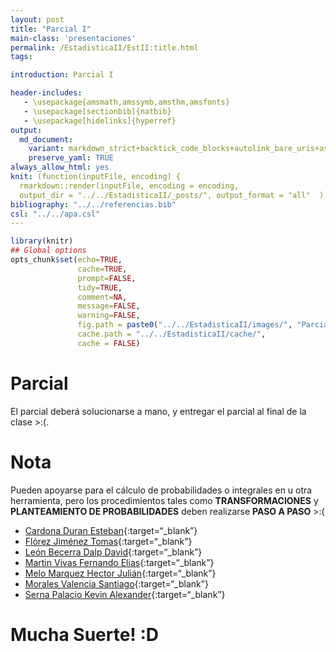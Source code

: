 ```yaml
---
layout: post
title: "Parcial I"
main-class: 'presentaciones'
permalink: /EstadisticaII/EstII:title.html
tags:

introduction: Parcial I

header-includes:
   - \usepackage{amsmath,amssymb,amsthm,amsfonts}
   - \usepackage[sectionbib]{natbib}
   - \usepackage[hidelinks]{hyperref}
output:
  md_document:
    variant: markdown_strict+backtick_code_blocks+autolink_bare_uris+ascii_identifiers+tex_math_single_backslash
    preserve_yaml: TRUE
always_allow_html: yes   
knit: (function(inputFile, encoding) {
  rmarkdown::render(inputFile, encoding = encoding,
  output_dir = "../../EstadisticaII/_posts/", output_format = "all"  ) })
bibliography: "../../referencias.bib"
csl: "../../apa.csl"
---
```


```r
library(knitr)
## Global options
opts_chunk$set(echo=TRUE,
               cache=TRUE,
               prompt=FALSE,
               tidy=TRUE,
               comment=NA,
               message=FALSE,
               warning=FALSE,
               fig.path = paste0("../../EstadisticaII/images/", "ParcialI"),
               cache.path = "../../EstadisticaII/cache/",
               cache = FALSE)
```

# Parcial
El parcial deberá solucionarse a mano, y entregar el parcial al final de la clase >:(. 

# Nota
Pueden apoyarse para el cálculo de probabilidades o integrales en \texttt{R} u otra herramienta, pero los procedimientos tales como **TRANSFORMACIONES** y **PLANTEAMIENTO DE PROBABILIDADES** deben realizarse **PASO A PASO** >:(

* [Cardona Duran Esteban](https://github.com/jiperezga/jiperezga.github.io/raw/master/Dataset/Parcial/Ps1001577468.pdf){:target="_blank"}
* [Flórez Jiménez Tomas](https://github.com/jiperezga/jiperezga.github.io/raw/master/Dataset/Parcial/Ps1152460117.pdf){:target="_blank"}
* [León Becerra Dalp David](https://github.com/jiperezga/jiperezga.github.io/raw/master/Dataset/Parcial/Ps1067952784.pdf){:target="_blank"}
* [Martin Vivas Fernando Elias](https://github.com/jiperezga/jiperezga.github.io/raw/master/Dataset/Parcial/Ps1017250715.pdf){:target="_blank"}
* [Melo Marquez Hector Julián](https://github.com/jiperezga/jiperezga.github.io/raw/master/Dataset/Parcial/Ps1214728740.pdf){:target="_blank"}
* [Morales Valencia Santiago](https://github.com/jiperezga/jiperezga.github.io/raw/master/Dataset/Parcial/Ps1007346784.pdf){:target="_blank"}
* [Serna Palacio Kevin Alexander](https://github.com/jiperezga/jiperezga.github.io/raw/master/Dataset/Parcial/Ps1048020998.pdf){:target="_blank"}


<h1> Mucha Suerte! :D </h1>

